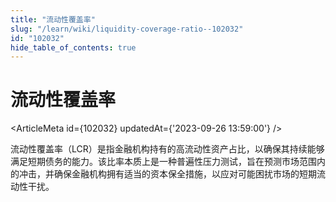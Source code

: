 ```yaml
---
title: "流动性覆盖率"
slug: "/learn/wiki/liquidity-coverage-ratio--102032"
id: "102032"
hide_table_of_contents: true
---
```



# 流动性覆盖率

<ArticleMeta id={102032} updatedAt={'2023-09-26 13:59:00'} />
<div className='border-solid border-b border-t-0 my-4 border-[var(--ifm-color-gray-300)]' />

流动性覆盖率（LCR）是指金融机构持有的高流动性资产占比，以确保其持续能够满足短期债务的能力。该比率本质上是一种普遍性压力测试，旨在预测市场范围内的冲击，并确保金融机构拥有适当的资本保全措施，以应对可能困扰市场的短期流动性干扰。

